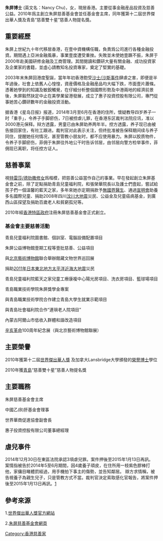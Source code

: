 {{Otheruses|other=名为朱屏的其他人物|朱屏 (嘉靖進士)}}
'''朱屏博士''' (英文名：Nancy Chu)，女，現居香港。主要從事金融産品投資及慈善公益。2010年爲主創立朱屏慈善基金會並任基金會主席，同年獲第十二屆世界傑出華人獎及青島“慈善雙十星”慈善人物提名獎。

== 重要經歷 ==

朱屏上世紀九十年代移居香港，在壹中資機構任職，負責爲公司進行各種金融投資。期間遇上亞洲金融風暴，事業壹度遭受重挫。失敗並未使她壹蹶不振，朱屏于2000年赴美國研修金融及工商管理。其間閱讀和鑽研大量有關金融、成功投資家及企業家的書籍，並虛心請教知名投資專家，奠定了堅實的基礎。 　　

2003年末朱屏回港度聖誕，當年年初香港飽受[[沙士事件|沙士/沙斯事件]]肆虐之害，即便是半年過後，社會上依舊人心惶惶，資産價格及金融産品均大幅下跌，市面壹片蕭條。憑著她學到的知識及敏銳觸覺，在仔細分析整個國際形勢及中港兩地的經濟前景後，朱屏毅然抉定中止在美學業留港發展，成立了惠子投資控股有限公司，專門從事她苦心鑽研數年的金融投資活動。

据香港《星岛日报》报道，2014年3月至6月在香港的住所，懷疑教导四岁养子一时「重手」，令养子手脚瘀伤，7日被控虐儿罪，在香港东区裁判法院应讯，准以3000港元保释。辩方透露，男童已由朱屏助养两年半。控方透露，养子现已由被告接回家住，有社工跟进。裁判官对此表示关注，但终批准被告保释期间续与养子同住，提醒她任何情况，甚至管教小朋友时，都不应使用暴力。朱屏以胶质物件，令养子手脚瘀伤，菲佣于朱屏往外地公干时告诉邻居，由邻居向警方检举事件，菲佣现已离职，将任控方证人。

== 慈善事業 ==

視[[加爾各答的德肋撒|特雷莎/德肋撒修女]]爲楷模，把慈善公益當作自己的事業。早在發起創立朱屏基金會之前，除了定點捐助青島兒童福利院，和張榮華院長以及護士們壹起，嘗試給孩子們一個溫馨的藍天之家，多年來她亦定期捐款予[[無國界醫生|無國界醫生]]、通過[[宣明會|宣明會]]助養多名國際兒童、捐助2008年四川[[汶川大地震|汶川大地震]]災民、公益金及兒童癌病基金，到廣西山區探望及捐助百歲老人和貧窮孤兒等。

2010年經[[香港特區政府|香港特區政府]]注冊朱屏慈善基金會正式創立。 

=== 基金會主要慈善活動 ===

青島兒童福利院圖書館、個訓室、電腦設備配置項目

朱屏公益博物館壹期工程等壹批慈善、公益項目

與[[北京藝術博物館|北京藝術博物館]]聯合舉辦館藏文物世界巡回展

捐助[[2011年日本東北地方太平洋近海地震|2011年日本東北地方太平洋近海大地震]]災民

青島兒童福利院藍天之家兒童工療康複中心陽光房項目、洗衣房項目、籃球場項目

青島職業技術學院朱屏獎學金專案

與青島職業技術學院合作建立青島大學生就業示範項目

與青島社會福利院合作“連瑣老人院項目”

內蒙古阿爾山市低收入群體和諧改造項目

[[辛亥革命|辛亥革命]]100周年紀念展（與北京藝術博物館聯展）

== 主要榮譽 ==

2010年獲第十二屆[http://www.wcbfund.org/ 世界傑出華人獎] {{Wayback|url=http://www.wcbfund.org/ |date=20201127120923 }}及加拿大Lansbridge大學頒發的[[榮譽博士|榮譽博士]]學位

2010年獲[[青島|青島]]“慈善雙十星”慈善人物提名獎

== 主要職務 ==

朱屏慈善基金會主席

中國乙(B)肝基金會理事

世界華商促進協會副會長

惠子投資控股有限公司董事總經理

== 虐兒事件 ==
2014年12月30日在東區法院承認3項虐兒罪。案件押後至2015年1月13日再訊。
案情指被告於2014年5至6月期間，因4歲養子頑皮，在住所用一枝紫色膠棒打他，家傭目睹體罰經過，用手機拍下事主的傷勢，並告知鄰居。
辯方求情稱，被告視養子為親生兒子，只是管教方式不當。裁判官決定索取感化官報告，將案件押後至2015年1月13日再訊。[http://news.mingpao.com/ins/%E5%85%92%E7%AB%A5%E6%95%99%E8%82%B2%E5%AE%B6%E6%9C%B1%E5%B1%8F%E8%AA%8D3%E9%A0%85%E8%99%90%E5%85%92%E7%BD%AA/web_tc/article/20141230/s00001/1419923800724] {{Wayback|url=http://news.mingpao.com/ins/%E5%85%92%E7%AB%A5%E6%95%99%E8%82%B2%E5%AE%B6%E6%9C%B1%E5%B1%8F%E8%AA%8D3%E9%A0%85%E8%99%90%E5%85%92%E7%BD%AA/web_tc/article/20141230/s00001/1419923800724 |date=20160304210616 }}

== 參考來源 ==

1.[http://www.wcbfund.org/ 世界傑出華人獎官方網站] {{Wayback|url=http://www.wcbfund.org/ |date=20201127120923 }}

2.[http://www.nancycharity.com/ 朱屏慈善基金會網頁]{{dead link|date=2018年3月 |bot=InternetArchiveBot |fix-attempted=yes }}
[[Category:香港慈善家|Category:香港慈善家]]